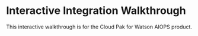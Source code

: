 
<Meta
  title="Widgets/Interactive Integration Walkthrough/Widget"
  decorators={[storyWithTranslation(IBMLocale.EN)]}
/>

# Interactive Integration Walkthrough

This interactive walkthrough is for the Cloud Pak for Watson AIOPS product.

<Story id="widgets-interactive-integration-walkthrough-components--default" />


